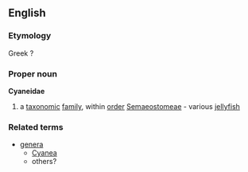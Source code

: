==English==
===Etymology===
Greek ?
===Proper noun===
{{wikipedia}}
'''Cyaneidae'''
#a [[taxonomic]] [[family]], within [[order]] [[Semaeostomeae]] - various [[jellyfish]] 
===Related terms===
{{wikispecies}}
*[[genera]]
**[[Cyanea]]
**others?